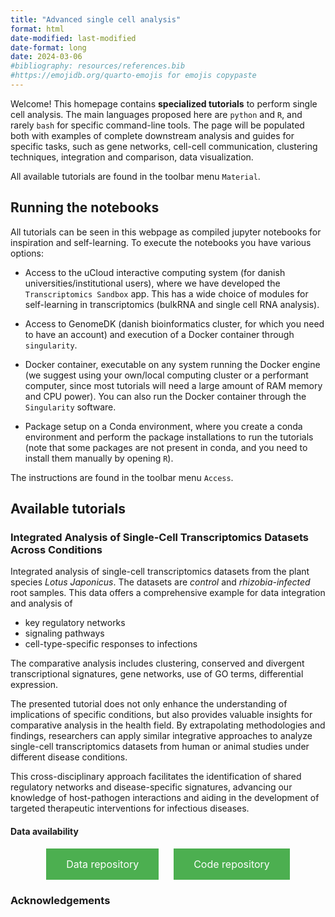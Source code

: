 ```yaml
---
title: "Advanced single cell analysis"
format: html
date-modified: last-modified
date-format: long
date: 2024-03-06
#bibliography: resources/references.bib
#https://emojidb.org/quarto-emojis for emojis copypaste
---
```


Welcome! This homepage contains **specialized tutorials** to perform single cell analysis. The main languages proposed here are `python` and `R`, and rarely `bash` for specific command-line tools. The page will be populated both with examples of complete downstream analysis and guides for specific tasks, such as gene networks, cell-cell communication, clustering techniques, integration and comparison, data visualization.

All available tutorials are found in the toolbar menu `Material`.

## Running the notebooks

All tutorials can be seen in this webpage as compiled jupyter notebooks for inspiration and self-learning. To execute the notebooks you have various options:

- Access to the uCloud interactive computing system (for danish universities/institutional users), where we have developed the `Transcriptomics Sandbox` app. This has a wide choice of modules for self-learning in transcriptomics (bulkRNA and single cell RNA analysis).

- Access to GenomeDK (danish bioinformatics cluster, for which you need to have an account) and execution of a Docker container through `singularity`.

- Docker container, executable on any system running the Docker engine (we suggest using your own/local computing cluster or a performant computer, since most tutorials will need a large amount of RAM memory and CPU power). You can also run the Docker container through the `Singularity` software.

- Package setup on a Conda environment, where you create a conda environment and perform the package installations to run the tutorials (note that some packages are not present in conda, and you need to install them manually by opening `R`).

The instructions are found in the toolbar menu `Access`.

## Available tutorials

### Integrated Analysis of Single-Cell Transcriptomics Datasets Across Conditions

Integrated analysis of single-cell transcriptomics datasets from the plant species *Lotus Japonicus*. The datasets are *control* and *rhizobia-infected* root samples. This data offers a comprehensive example for data integration and analysis of 

- key regulatory networks
- signaling pathways
- cell-type-specific responses to infections 

The comparative analysis includes clustering, conserved and divergent transcriptional signatures, gene networks, use of GO terms, differential expression. 

The presented tutorial does not only enhance the understanding of implications of specific conditions, but also provides valuable insights for comparative analysis in the health field. By extrapolating methodologies and findings, researchers can apply similar integrative approaches to analyze single-cell transcriptomics datasets from human or animal studies under different disease conditions. 

This cross-disciplinary approach facilitates the identification of shared regulatory networks and disease-specific signatures, advancing our knowledge of host-pathogen interactions and aiding in the development of targeted therapeutic interventions for infectious diseases.

#### Data availability

<div style="text-align: center;">
  <a href="https://zenodo.org/records/10782590" style="display: inline-block; margin-right: 20px; background-color: #4CAF50; border: none; color: white; padding: 15px 32px; text-align: center; text-decoration: none; display: inline-block; font-size: 16px;">Data repository</a>
  <a href="https://github.com/hds-sandbox/AdvancedSingleCell/tree/main/Modules/Infected_Plant_Gene_Analysis" style="display: inline-block; background-color: #4CAF50; border: none; color: white; padding: 15px 32px; text-align: center; text-decoration: none; display: inline-block; font-size: 16px;">Code repository</a>
</div>



### Acknowledgements
